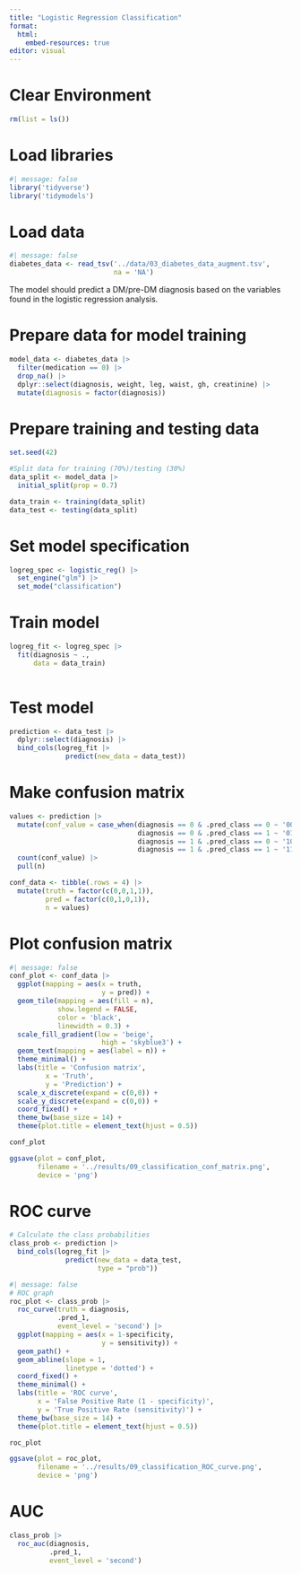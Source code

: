 ```yaml
---
title: "Logistic Regression Classification"
format:
  html:
    embed-resources: true
editor: visual
---
```


# Clear Environment

```r
rm(list = ls())
```

# Load libraries

```r
#| message: false
library('tidyverse')
library('tidymodels')
```

# Load data

```r
#| message: false
diabetes_data <- read_tsv('../data/03_diabetes_data_augment.tsv',
                          na = 'NA')
```

The model should predict a DM/pre-DM diagnosis based on the variables found in the logistic regression analysis.

# Prepare data for model training

```r
model_data <- diabetes_data |> 
  filter(medication == 0) |> 
  drop_na() |> 
  dplyr::select(diagnosis, weight, leg, waist, gh, creatinine) |> 
  mutate(diagnosis = factor(diagnosis))

```

# Prepare training and testing data

```r
set.seed(42)

#Split data for training (70%)/testing (30%)
data_split <- model_data |> 
  initial_split(prop = 0.7)

data_train <- training(data_split)
data_test <- testing(data_split)

```

# Set model specification

```r
logreg_spec <- logistic_reg() |> 
  set_engine("glm") |> 
  set_mode("classification")
```

# Train model

```r
logreg_fit <- logreg_spec |> 
  fit(diagnosis ~ ., 
      data = data_train)
  
```

# Test model

```r
prediction <- data_test |> 
  dplyr::select(diagnosis) |> 
  bind_cols(logreg_fit |> 
              predict(new_data = data_test))

```

# Make confusion matrix

```r
values <- prediction |> 
  mutate(conf_value = case_when(diagnosis == 0 & .pred_class == 0 ~ '00',
                                diagnosis == 0 & .pred_class == 1 ~ '01',
                                diagnosis == 1 & .pred_class == 0 ~ '10',
                                diagnosis == 1 & .pred_class == 1 ~ '11')) |> 
  count(conf_value) |> 
  pull(n)

conf_data <- tibble(.rows = 4) |> 
  mutate(truth = factor(c(0,0,1,1)),
         pred = factor(c(0,1,0,1)),
         n = values) 


```

# Plot confusion matrix

```r
#| message: false
conf_plot <- conf_data |> 
  ggplot(mapping = aes(x = truth,
                       y = pred)) +
  geom_tile(mapping = aes(fill = n),
            show.legend = FALSE,
            color = 'black',
            linewidth = 0.3) +
  scale_fill_gradient(low = 'beige',
                       high = 'skyblue3') +
  geom_text(mapping = aes(label = n)) +
  theme_minimal() +
  labs(title = 'Confusion matrix',
         x = 'Truth',
         y = 'Prediction') +
  scale_x_discrete(expand = c(0,0)) +
  scale_y_discrete(expand = c(0,0)) +
  coord_fixed() +
  theme_bw(base_size = 14) +
  theme(plot.title = element_text(hjust = 0.5)) 

conf_plot

ggsave(plot = conf_plot,
       filename = '../results/09_classification_conf_matrix.png',
       device = 'png')

```

# ROC curve

```r
# Calculate the class probabilities
class_prob <- prediction |> 
  bind_cols(logreg_fit |>  
              predict(new_data = data_test, 
                      type = "prob"))

```

```r
#| message: false
# ROC graph
roc_plot <- class_prob |>  
  roc_curve(truth = diagnosis, 
            .pred_1,
            event_level = 'second') |> 
  ggplot(mapping = aes(x = 1-specificity,
                       y = sensitivity)) +
  geom_path() +
  geom_abline(slope = 1,
              linetype = 'dotted') +
  coord_fixed() +
  theme_minimal() +
  labs(title = 'ROC curve',
       x = 'False Positive Rate (1 - specificity)',
       y = 'True Positive Rate (sensitivity)') +
  theme_bw(base_size = 14) +
  theme(plot.title = element_text(hjust = 0.5)) 

roc_plot

ggsave(plot = roc_plot,
       filename = '../results/09_classification_ROC_curve.png',
       device = 'png')

```

# AUC

```r
class_prob |> 
  roc_auc(diagnosis,
          .pred_1,
          event_level = 'second')
```

